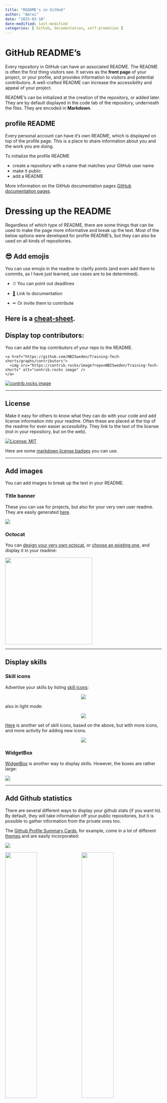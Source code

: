 ```yaml
---
title: "README's in GitHub"
author: "Amrei"
date: "2025-03-18"
date-modified: last-modified
categories: [ Github, documentation, self-promotion ]
---
```


# GitHub README's

Every repository in GitHub can have an associated README. The README is often the first thing visitors see. It serves as the **front page** of your project, or your profile, and provides information to visitors and potential contributors. A well-crafted README can increase the accessibility and appeal of your project.

README's can be initialized at the creation of the repository, or added later. They are by default displayed in the code tab of the repository, underneath the files. They are encoded in **Markdown**. 

## profile README

Every personal account can have it's own README, which is displayed on top of the profile page. This is a place to share information about you and the work you are doing. 

To initialize the profile README 

- create a repository with a name that matches your GitHub user name
- make it public
- add a README

More information on the GitHub documentation pages [GitHub documentation pages](https://docs.github.com/en/account-and-profile/setting-up-and-managing-your-github-profile/customizing-your-profile/managing-your-profile-readme).

# Dressing up the README

Regardless of which type of README, there are some things that can be used to make the page more informative and break up the text. Most of the below options were developed for profile README's, but they can also be used on all kinds of repositories.



## 😎 Add emojis

You can use emojis in the readme to clarify points (and even add them to commits, as I have just learned, use cases are to be determined). 

- ⏱ You can point out deadlines

- [📙](https://www.webfx.com/tools/emoji-cheat-sheet/) Link to documentation

- ✏ Or invite them to contribute

Here is a [cheat-sheet](https://www.webfx.com/tools/emoji-cheat-sheet/).
---

## Display top contributors:

You can  add the top contributors of your repo to the README. 

```
<a href="https://github.com/NBISweden/Training-Tech-shorts/graphs/contributors">
  <img src="https://contrib.rocks/image?repo=NBISweden/Training-Tech-shorts" alt="contrib.rocks image" />
</a>
```


<a href="https://github.com/NBISweden/Training-Tech-shorts/graphs/contributors">
  <img src="https://contrib.rocks/image?repo=NBISweden/Training-Tech-shorts" alt="contrib.rocks image" />
</a>

---

## License

Make it easy for others to know what they can do with your code and add license information into your readme. Often these are placed at the top of the readme for even easier accessibility. They link to the text of the license (not in your repository, but on the web). 

[![License: MIT](https://img.shields.io/badge/License-MIT-yellow.svg)](https://opensource.org/licenses/MIT)

Here are some [markdown license badges](https://gist.github.com/lukas-h/2a5d00690736b4c3a7ba) you can use.

---

## Add images

You can add images to break up the text in your README. 

### Title banner

These you can use for projects, but also for your very own user readme. They are easily generated [here](https://leviarista.github.io/github-profile-header-generator/). 

![](/posts/2025-03-18-github-readmes/github-header-image.png)


### Octocat

You can [design your very own octocat](https://myoctocat.com/), or [choose an existing one](https://octodex.github.com/),  and display it in your readme: 

<img align="middle" src="/posts/2025-03-18-github-readmes/octocat-1740776211964.png" width="280">

---

## Display skills

### Skill icons

Advertise your skills by listing [skill icons](https://github.com/tandpfun/skill-icons):

<p align="center">
  <a href="https://skillicons.dev">
    <img src="https://skillicons.dev/icons?i=git,kubernetes,docker,cpp,anaconda,bash,latex,linux,r,vscode" />
  </a>
</p>

also in light mode:

<p align="center">
  <a href="https://skillicons.dev">
    <img src="https://skillicons.dev/icons?i=git,kubernetes,docker,cpp,anaconda,bash,latex,linux,r,vscode&theme=light" />
  </a>
</p>

[Here](https://github.com/LelouchFR/skill-icons) is another set of skill icons, based on the above, but with more icons, and more activity for adding new icons. 

<p align="center">
  <a href="https://go-skill-icons.vercel.app/">
    <img
      src="https://go-skill-icons.vercel.app/api/icons?i=git,github,apptainer,docker,nextflow,cpp,R&theme=light&titles=true"
    />
  </a>
</p>


### WidgetBox

[WidgetBox](https://github.com/Jurredr/github-widgetbox?tab=readme-ov-file) is another way to display skills. However, the boxes are rather large: 


[![](https://github-widgetbox.vercel.app/api/skills?libraries=r,bash,cpp,markdown&includeNames=true)](https://github.com/Jurredr/github-widgetbox)

---

## Add Github statistics

There are several different ways to display your github stats (if you want to). By default, they will take information off your public repositories, but it is possible to gather information from the private ones too. 

The [Github Profile Summary Cards](https://github-profile-summary-cards.vercel.app/demo.html), for example, come in a lot of different [themes](https://github.com/vn7n24fzkq/github-profile-summary-cards/blob/main/README.md) and are easily incorporated:

![](http://github-profile-summary-cards.vercel.app/api/cards/profile-details?username=amrei-bp&theme=slateorange) 

<div class='container'>
<img style="height: auto; width: 45%;" class="img" src="http://github-profile-summary-cards.vercel.app/api/cards/repos-per-language?username=amrei-bp&theme=slateorange" />
&nbsp;
&nbsp;
<img style="height: auto; width: 45%;" class="img" src="http://github-profile-summary-cards.vercel.app/api/cards/most-commit-language?username=amrei-bp&theme=slateorange" /></div>
</div>


